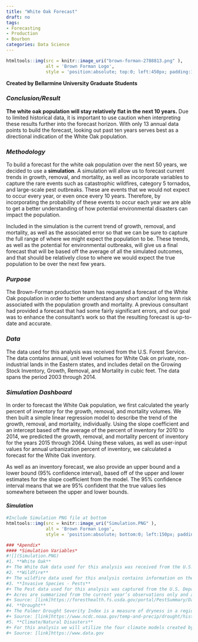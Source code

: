 ---
title: "White Oak Forecast"
draft: no
tags:
- Forecasting
- Production
- Bourbon
categories: Data Science
---

```{r, echo=FALSE}
htmltools::img(src = knitr::image_uri("brown-forman-2788813.png" ), 
               alt = 'Brown Forman Logo', 
               style = 'position:absolute; top:0; left:450px; padding:10px;')
```


**Created by Bellarmine University Graduate Students**

### *Conclusion/Result*

**The white oak population will stay relatively flat in the next 10 years.** Due to limited historical data, it is important to use caution when interpreting these results further into the forecast horizon. With only 13 annual data points to build the forecast, looking out past ten years serves best as a directional indication of the White Oak population.

### *Methodology*

To build a forecast for the white oak population over the next 50 years, we decided to use a **simulation**. A simulation will allow us to forecast current trends in growth, removal, and mortality, as well as incorporate variables to capture the rare events such as catastrophic wildfires, category 5 tornados, and large-scale pest outbreaks. These are events that we would not expect to occur every year, or even once every 10 years. Therefore, by incorporating the probability of these events to occur each year we are able to get a better understanding of how potential environmental disasters can impact the population.

Included in the simulation is the current trend of growth, removal, and mortality, as well as the associated error so that we can be sure to capture the full range of where we might expect the population to be. These trends, as well as the potential for environmental outbreaks, will give us a final forecast that will be based off the average of all the simulated outcomes, and that should be relatively close to where we would expect the true population to be over the next few years.

### *Purpose*

The Brown-Forman production team has requested a forecast of the White Oak population in order to better understand any short and/or long term risk associated with the population growth and mortality. A previous consultant had provided a forecast that had some fairly significant errors, and our goal was to enhance the consultant's work so that the resulting forecast is up-to-date and accurate.

### *Data*

The data used for this analysis was received from the U.S. Forest Service. The data contains annual, unit level volumes for White Oak on private, non-industrial lands in the Eastern states, and includes detail on the Growing Stock Inventory, Growth, Removal, and Mortality in cubic feet. The data spans the period 2003 through 2014.

### *Simulation Dashboard*

In order to forecast the White Oak population, we first calculated the yearly percent of inventory for the growth, removal, and mortality volumes. We then built a simple linear regression model to describe the trend of the growth, removal, and mortality, individually. Using the slope coefficient and an intercept based off the average of the percent of inventory for 2010 to 2014, we predicted the growth, removal, and mortality percent of inventory for the years 2015 through 2064. Using these values, as well as user-input values for annual urbanization percent of inventory, we calculated a forecast for the White Oak inventory.

As well as an inventory forecast, we also provide an upper bound and a lower bound (95% confidence interval), based off of the upper and lower estimates for the slope coefficient from the model. The 95% confidence interval means that we are 95% confident that the true values lies somewhere between the upper and lower bounds.

#### *Simulation*

```{r, echo=FALSE}
#Include Simulation PNG file at bottom
htmltools::img(src = knitr::image_uri("Simulation.PNG" ), 
               alt = 'Brown Forman Logo', 
               style = 'position:absolute; bottom:0; left:150px; padding:10px;')
```

```{r, echo=FALSE}
### *Apendix*
#### *Simulation Variables*
#![](Simulation.PNG)
#1. **White Oak**
#+ The White Oak data used for this analysis was received from the U.S. Forest Service (USFS). The data contains annual, unit level volumes for White Oak on private, non-industrial lands in the Eastern United States, and includes detail on the Growing Stock Inventory, Growth, Removal, and Mortality in cubic feet. The data spans the period 1968 through 2017. Although we have data for this period, the USFS changed the method that they use to build their population estimates, and therefore only data from 2002 onward will be used in this analysis, for consistency purposes.
#2. **Wildfire**
#+ The wildfire data used for this analysis contains information on the notable wildfires that have occurred throughout history. These include the largest fires recorded in various states, as well as fires with high levels of destruction associated with them.
#3. **Invasive Species - Pests**
#+ The Pest data used for this analysis was captured from the U.S. Department of Agriculture Forest Service. The data contain acres by state and region of pests (insects and disease) for forestry damage types: Defoliation, Mortality, and Other.
#+ Acres are summarized from the current year’s observations only and are not cumulative. To avoid the multiple counting of acres, do not total these summaries across pests, years or damage types.
#+ Source: [link]https://foresthealth.fs.usda.gov/portal/PestSummary/DamageSummary
#4. **Drought**
#+ The Palmer Drought Severity Index is a measure of dryness in a region based on the amount of recent precipitation and overall temperature. It typically ranges from -4 being an extreme drought to +4 for extreme moisture although it can exceed those points up to +/- 7.
#+ Source: [link]https://www.ncdc.noaa.gov/temp-and-precip/drought/historical-palmers/
#5. **Climate/Natural Disasters**
#+ For this analysis we will utilize the four climate models created by the IPCC to understand how climate can affect the growth, removal, and mortality of the white oak population
#+ Source: [link]https://www.data.gov
```
